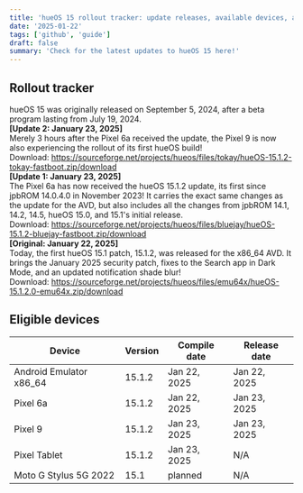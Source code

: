 ```yaml
--- 
title: 'hueOS 15 rollout tracker: update releases, available devices, and more! (updated 25/01/2025)'
date: '2025-01-22'
tags: ['github', 'guide']
draft: false
summary: 'Check for the latest updates to hueOS 15 here!'
---
```

## Rollout tracker

hueOS 15 was originally released on September 5, 2024, after a beta program lasting from July 19, 2024.<br>
<b>[Update 2: January 23, 2025]</b></br>
Merely 3 hours after the Pixel 6a received the update, the Pixel 9 is now also experiencing the rollout of its first hueOS build!<br>
Download: https://sourceforge.net/projects/hueos/files/tokay/hueOS-15.1.2-tokay-fastboot.zip/download<br>
<b>[Update 1: January 23, 2025]</b></br>
The Pixel 6a has now received the hueOS 15.1.2 update, its first since jpbROM 14.0.4.0 in November 2023!
It carries the exact same changes as the update for the AVD, but also includes all the changes from jpbROM 14.1, 14.2, 14.5, hueOS 15.0, and 15.1's initial release.<br>
Download: https://sourceforge.net/projects/hueos/files/bluejay/hueOS-15.1.2-bluejay-fastboot.zip/download<br>
<b>[Original: January 22, 2025]</b><br>
Today, the first hueOS 15.1 patch, 15.1.2, was released for the x86_64 AVD.
It brings the January 2025 security patch, fixes to the Search app in Dark Mode, and an updated notification shade blur!<br>
Download: https://sourceforge.net/projects/hueos/files/emu64x/hueOS-15.1.2.0-emu64x.zip/download

## Eligible devices
| Device   | Version  | Compile date  | Release date  |
|---|---|---|---|
| Android Emulator x86_64  | 15.1.2  | Jan 22, 2025  | Jan 22, 2025  |
| Pixel 6a  | 15.1.2  | Jan 22, 2025  | Jan 23, 2025  |
| Pixel 9  | 15.1.2  | Jan 23, 2025  | Jan 23, 2025  |
| Pixel Tablet | 15.1.2 | Jan 23, 2025 | N/A |
| Moto G Stylus 5G 2022 | 15.1 | planned | N/A |
